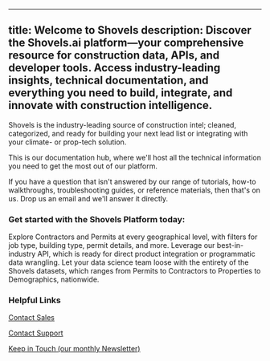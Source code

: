 ---
title: Welcome to Shovels
description: Discover the Shovels.ai platform—your comprehensive resource for construction data, APIs, and developer tools. Access industry-leading insights, technical documentation, and everything you need to build, integrate, and innovate with construction intelligence.
--

Shovels is the industry-leading source of construction intel; cleaned, categorized, and ready for building your next lead list or integrating with your climate- or prop-tech solution.

This is our documentation hub, where we'll host all the technical information you need to get the most out of our platform.

If you have a question that isn't answered by our range of tutorials, how-to walkthroughs, troubleshooting guides, or reference materials, then that's on us. Drop us an email and we'll answer it directly.

### Get started with the Shovels Platform today:

<Card title="Shovels Online" icon="earth-americas" horizontal="true" href="https://app.shovels.ai">
  Explore Contractors and Permits at every geographical level, with filters for job type, building type, permit details, and more.
</Card>

<Card title="Shovels API" icon="terminal" horizontal="true" href="/api-reference">
  Leverage our best-in-industry API, which is ready for direct product integration or programmatic data wrangling.
</Card>

<Card title="Shovels EDL (Enterprise Data License)" icon="database" horizontal="true" href="https://www.shovels.ai/data-feed">
  Let your data science team loose with the entirety of the Shovels datasets, which ranges from Permits to Contractors to Properties to Demographics, nationwide.
</Card>

### Helpful Links

<Icon icon="phone" size="20px" /> [Contact Sales](mailto:sales@shovels.ai)

<Icon icon="lightbulb" size="20px" /> [Contact Support](mailto:support@shovels.ai)

<Icon icon="newspaper" size="20px" /> [Keep in Touch (our monthly Newsletter)](https://www.shovels.ai)